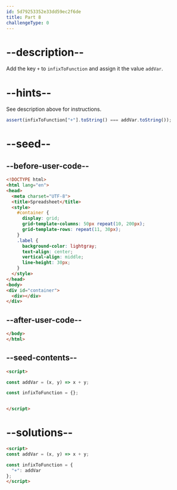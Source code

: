 ```yaml
---
id: 5d79253352e33dd59ec2f6de
title: Part 8
challengeType: 0
---
```


# --description--

Add the key `+` to `infixToFunction` and assign it the value `addVar`.

# --hints--

See description above for instructions.

```js
assert(infixToFunction["+"].toString() === addVar.toString());
```

# --seed--

## --before-user-code--

```html
<!DOCTYPE html>
<html lang="en">
<head>
  <meta charset="UTF-8">
  <title>Spreadsheet</title>
  <style>
    #container {
      display: grid;
      grid-template-columns: 50px repeat(10, 200px);
      grid-template-rows: repeat(11, 30px);
    }
    .label {
      background-color: lightgray;
      text-align: center;
      vertical-align: middle;
      line-height: 30px;
    }
  </style>
</head>
<body>
<div id="container">
  <div></div>
</div>
```

## --after-user-code--

```html
</body>
</html>
```

## --seed-contents--

```html
<script>

const addVar = (x, y) => x + y;

const infixToFunction = {};


</script>
```

# --solutions--

```html
<script>
const addVar = (x, y) => x + y;

const infixToFunction = {
  "+": addVar
};
</script>
```
